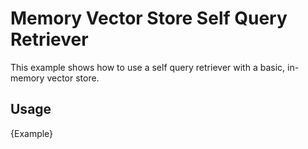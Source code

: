 # Memory Vector Store Self Query Retriever

This example shows how to use a self query retriever with a basic, in-memory vector store.

## Usage


<CodeBlock language="typescript">{Example}</CodeBlock>
